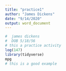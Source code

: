 ```yaml
---
title: "practice1"
author: "James Dickens"
date: "9/14/2020"
output: word_document
---
```


```r

#  james dickens
#  DOB 5/18/56
# this a practice activity
log(147)
library(tidyverse)
mpg
# this is a good example

```
